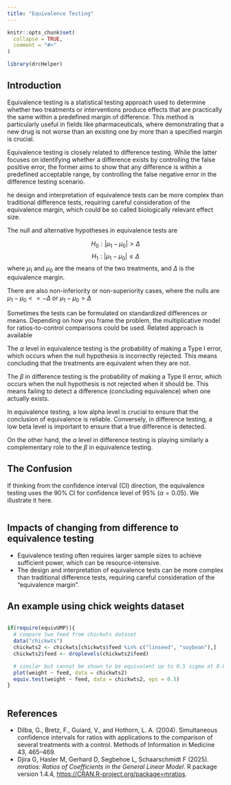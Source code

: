 ```yaml
---
title: "Equivalence Testing"
---
```


```r
knitr::opts_chunk$set(
  collapse = TRUE,
  comment = "#>"
)
```

```r
library(drcHelper)
```

## Introduction

Equivalence testing is a statistical testing approach used to determine whether two treatments or interventions produce effects that are practically the same within a predefined margin of difference. This method is particularly useful in fields like pharmaceuticals, where demonstrating that a new drug is not worse than an existing one by more than a specified margin is crucial.

Equivalence testing is closely related to difference testing. While the latter focuses on identifying whether a difference exists by controlling the false positive error, the former aims to show that any difference is within a predefined acceptable range, by controlling the false negative error in the difference testing scenario.

he design and interpretation of equivalence tests can be more complex than traditional difference tests, requiring careful consideration of the equivalence margin, which could be so called biologically relevant effect size.

The null and alternative hypotheses in equivalence tests are

$$
H_0: | \mu_1 - \mu_0 | > \Delta
$$
$$
H_1: | \mu_1 - \mu_0 | \leq \Delta
$$
 where $\mu_1$ and $\mu_0$ are the means of the two treatments, and $\Delta$ is the equivalence margin.
 
 There are also non-inferiority or non-superiority cases, where the nulls are $\mu_1 - \mu_0 <= - \Delta$ or $\mu_1 - \mu_0 > \Delta$
 
Sometimes the tests can be formulated on standardized differences or means. Depending on how you frame the problem, the multiplicative model for ratios-to-control comparisons could be used. Related approach is available
 
The $\alpha$ level in equivalence testing is the probability of making a Type I error, which occurs when the null hypothesis is incorrectly rejected. This means concluding that the treatments are equivalent when they are not.

The $\beta$ in difference testing is the probability of making a Type II error, which occurs when the null hypothesis is not rejected when it should be. This means failing to detect a difference (concluding equivalence) when one actually exists.

In equivalence testing, a low alpha level is crucial to ensure that the conclusion of equivalence is reliable. Conversely, in difference testing, a low beta level is important to ensure that a true difference is detected.

On the other hand, the $\alpha$ level in difference testing is playing similarly a complementary role to the $\beta$ in equivalence testing. 

## The Confusion

If thinking from the confidence interval (CI) direction, the equivalence testing uses the 90% CI for confidence level of 95% ($\alpha = 0.05$). We illustrate it here.

```r

```




## Impacts of changing from difference to equivalence testing

- Equivalence testing often requires larger sample sizes to achieve sufficient power, which can be resource-intensive.
- The design and interpretation of equivalence tests can be more complex than traditional difference tests, requiring careful consideration of the "equivalence margin".

## An example using chick weights dataset

```r

```

```r
if(require(equivUMP)){
  # compare two feed from chickwts dataset
  data("chickwts")
  chickwts2 <- chickwts[chickwts$feed %in% c("linseed", "soybean"),]
  chickwts2$feed <- droplevels(chickwts2$feed)

  # similar but cannot be shown to be equivalent up to 0.5 sigma at 0.05 level^
  plot(weight ~ feed, data = chickwts2)
  equiv.test(weight ~ feed, data = chickwts2, eps = 0.5)
}
  
```


## References

- Dilba, G., Bretz, F., Guiard, V., and Hothorn, L. A. (2004). Simultaneous confidence intervals for ratios with applications to the comparison of several treatments with a control. Methods of Information in Medicine 43, 465–469.
- Djira G, Hasler M, Gerhard D, Segbehoe L, Schaarschmidt F (2025). _mratios: 
Ratios of Coefficients in the General Linear Model_. R package version 1.4.4,
  <https://CRAN.R-project.org/package=mratios>.
